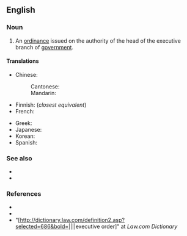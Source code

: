 ==English==
{{wikipedia|Executive Order}}

===Noun===
{{en-noun}}

# {{lb|en|legal|chiefly|US}} An [[ordinance]] issued on the authority of the head of the executive branch of [[government]].

====Translations====
{{trans-top|decree issued on the authority of the executive branch of government}}
* Chinese:
*: Cantonese: {{t|yue|行政命令|tr=hang4 zing3 ming6 ling6}}
*: Mandarin: {{t+|cmn|行政命令|tr=xíngzhèng mìnglìng}}
* Finnish: {{t+|fi|asetus}} (''closest equivalent'')
* French: {{t+|fr|ordonnance|f}}
{{trans-mid}}
* Greek: {{t|el|πράξη νομοθετικού περιεχομένου|f}}
* Japanese: {{t|ja|大統領令|tr=daitōryōrei}}
* Korean: {{t-needed|ko}}
* Spanish: {{t-needed|es}}
{{trans-bottom}}

===See also===
* {{l|en|order-in-council}}
* {{l|en|presidential memoranda}}

===References===
* {{R:Dictionary.com}}
* {{R:Merriam Webster Online}}
* "[http://dictionary.law.com/definition2.asp?selected=686&bold=||||executive order]" at ''Law.com Dictionary''